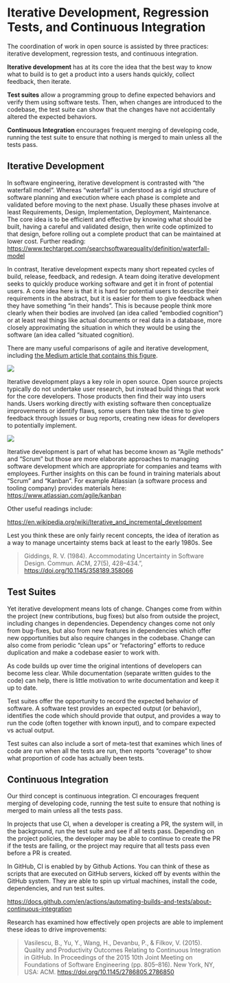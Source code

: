 # Iterative Development, Regression Tests, and Continuous Integration {#sec-agile}

The coordination of work in open source is assisted by three practices: iterative development, regression tests, and continuous integration.

**Iterative development** has at its core the idea that the best way to know what to build is to get a product into a users hands quickly, collect feedback, then iterate.

**Test suites** allow a programming group to define expected behaviors and verify them using software tests. Then, when changes are introduced to the codebase, the test suite can show that the changes have not accidentally altered the expected behaviors.

**Continuous Integration** encourages frequent merging of developing code, running the test suite to ensure that nothing is merged to main unless all the tests pass. 

## Iterative Development

In software engineering, iterative development is contrasted with "the waterfall model". Whereas "waterfall" is understood as a rigid structure of software planning and execution where each phase is complete and validated before moving to the next phase. Usually these phases involve at least Requirements, Design, Implementation, Deployment, Maintenance. The core idea is to be efficient and effective by knowing what should be built, having a careful and validated design, then write code optimized to that design, before rolling out a complete product that can be maintained at lower cost. Further reading: <https://www.techtarget.com/searchsoftwarequality/definition/waterfall-model>

In contrast, Iterative development expects many short repeated cycles of build, release, feedback, and redesign. A team doing iterative development seeks to quickly produce working software and get it in front of potential users. A core idea here is that it is hard for potential users to describe their requirements in the abstract, but it is easier for them to give feedback when they have something "in their hands". This is because people think more clearly when their bodies are involved (an idea called "embodied cognition") or at least real things like actual documents or real data in a database, more closely approximating the situation in which they would be using the software (an idea called "situated cognition).

There are many useful comparisons of agile and iterative development, including [the Medium article that contains this figure](https://medium.com/@ashutoshagrawal1010/agile-methodology-incremental-and-iterative-way-of-development-a6614116ae68).

![](agile_files/agile_waterfall.png)

Iterative development plays a key role in open source.  Open source projects typically do not undertake user research, but instead build things that work for the core developers. Those products then find their way into users hands.  Users working directly with existing software then conceptualize improvements or identify flaws, some users then take the time to give feedback through Issues or bug reports, creating new ideas for developers to potentially implement.

![](agile_files/superposition.png)

Iterative development is part of what has become known as "Agile methods" and "Scrum" but those are more elaborate approaches to managing software development which are appropriate for companies and teams with employees.  Further insights on this can be found in training materials about "Scrum" and "Kanban".  For example Atlassian (a software process and tooling company) provides materials here: <https://www.atlassian.com/agile/kanban>

Other useful readings include:

<https://en.wikipedia.org/wiki/Iterative_and_incremental_development>

Lest you think these are only fairly recent concepts, the idea of iteration as a way to manage uncertainty stems back at least to the early 1980s.  See 

> Giddings, R. V. (1984). Accommodating Uncertainty in Software Design. Commun. ACM, 27(5), 428–434.",
    <https://doi.org/10.1145/358189.358066>

## Test Suites

Yet iterative development means lots of change.  Changes come from within the project (new contributions, bug fixes) but also from outside the project, including changes in dependencies. Dependency changes come not only from bug-fixes, but also from new features in dependencies which offer new opportunities but also require changes in the codebase.  Change can also come from periodic "clean ups" or "refactoring" efforts to reduce duplication and make a codebase easier to work with.

As code builds up over time the original intentions of developers can become less clear. While documentation (separate written guides to the code) can help, there is little motivation to write documentation and keep it up to date.

Test suites offer the opportunity to record the expected behavior of software. A software test provides an expected output (or behavior), identifies the code which should provide that output, and provides a way to run the code (often together with known input), and to compare expected vs actual output.

Test suites can also include a sort of meta-test that examines which lines of code are run when all the tests are run, then reports "coverage" to show what proportion of code has actually been tests.

## Continuous Integration

Our third concept is continuous integration. CI encourages frequent merging of developing code, running the test suite to ensure that nothing is merged to main unless all the tests pass. 

In projects that use CI, when a developer is creating a PR, the system will, in the background, run the test suite and see if all tests pass. Depending on the project policies, the developer may be able to continue to create the PR if the tests are failing, or the project may require that all tests pass even before a PR is created. 

In GitHub, CI is enabled by by Github Actions.  You can think of these as scripts that are executed on GitHub servers, kicked off by events within the GitHub system.  They are able to spin up virtual machines, install the code, dependencies, and run test suites.

<https://docs.github.com/en/actions/automating-builds-and-tests/about-continuous-integration>

Research has examined how effectively open projects are able to implement these ideas to drive improvements:

> Vasilescu, B., Yu, Y., Wang, H., Devanbu, P., & Filkov, V. (2015). Quality and Productivity Outcomes Relating to Continuous Integration in GitHub. In Proceedings of the 2015 10th Joint Meeting on Foundations of Software Engineering (pp. 805–816). New York, NY, USA: ACM. <https://doi.org/10.1145/2786805.2786850>